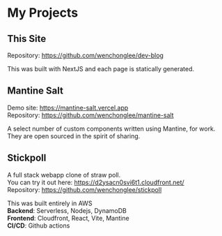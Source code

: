 
<Head>
  <title>My Projects</title>
  <meta name="title" content="My Projects" />
  <meta name="description" content="Personal projects I've worked on" />
  <meta property="og:image" content="/favicon.ico" key="og:image" />
</Head>

# My Projects

## This Site

Repository: https://github.com/wenchonglee/dev-blog

This was built with NextJS and each page is statically generated.

## Mantine Salt

Demo site: https://mantine-salt.vercel.app  
Repository: https://github.com/wenchonglee/mantine-salt

A select number of custom components written using Mantine, for work. They are open sourced in the spirit of sharing.

## Stickpoll

A full stack webapp clone of straw poll.  
You can try it out here: https://d2ysacn0svi6t1.cloudfront.net/  
Repository: https://github.com/wenchonglee/stickpoll

This was built entirely in AWS  
**Backend**: Serverless, Nodejs, DynamoDB  
**Frontend**: Cloudfront, React, Vite, Mantine  
**CI/CD**: Github actions

